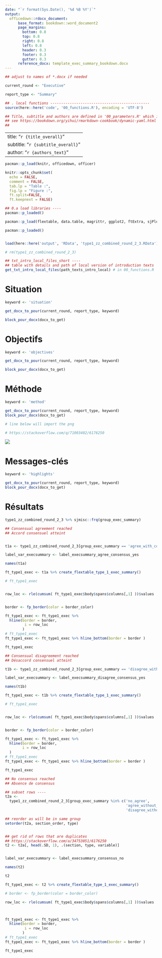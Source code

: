 ```yaml
---
date: "`r format(Sys.Date(), '%d %B %Y')`"
output: 
  officedown::rdocx_document:
      base_format: bookdown::word_document2
      page_margins:
        bottom: 0.8
        top: 0.8
        right: 0.8
        left: 0.8
        header: 0.3
        footer: 0.3
        gutter: 0.3
      reference_docx: template_exec_summary_bookdown.docx
---
```



```r
## adjust to names of *.docx if needed

current_round <- "Executive"

report_type <- "Summary"

## . local functions ----------------------------------------------
source(here::here('code', '00_functions.R'), encoding = 'UTF-8')

## Title, subtitle and authors are defined in '00_parameters.R' which is sourced by '00_functions.R' so they can be added dynamically
## see https://bookdown.org/yihui/rmarkdown-cookbook/dynamic-yaml.html for more details
## 
```

---
title: "`r {title_overall}`"
subtitle: "`r {subtitle_overall}`" 
author: "`r {authors_text}`"
---


```r


pacman::p_load(knitr, officedown, officer)

knitr::opts_chunk$set(
  echo = FALSE,
  comment = FALSE,
  tab.lp = "Table :",
  fig.lp = "Figure :",
  ft.split=FALSE, 
  ft.keepnext = FALSE)

```




```r
## 0.a load libraries ----
pacman::p_loaded()

pacman::p_load(flextable, data.table, magrittr, ggplot2, ftExtra, sjPlot)

pacman::p_loaded()


load(here::here('output', 'RData', 'type1_zz_combined_round_2_3.RData'))

# rm(type1_zz_combined_round_2_3)
```


```r


## txt_intro_local_files_short ----
## table with details and path of local version of introduction texts
get_txt_intro_local_files(path_texts_intro_local) # in 00_functions.R

```


# Situation


```r
keyword <- 'situation'

get_docx_to_pour(current_round, report_type, keyword)

block_pour_docx(docx_to_get)
```


# Objectifs

```r
keyword <- 'objectives'

get_docx_to_pour(current_round, report_type, keyword)

block_pour_docx(docx_to_get)
```

# Méthode

```r
keyword <- 'method'

get_docx_to_pour(current_round, report_type, keyword)
block_pour_docx(docx_to_get)

```




```r
# line below will import the png

# https://stackoverflow.com/q/71003402/6176250


```



![](ExecutiveSummary_figure-Flow.png)



# Messages-clés


```r
keyword <- 'highlights'

get_docx_to_pour(current_round, report_type, keyword)
block_pour_docx(docx_to_get)

```


\newpage

<!---BLOCK_LANDSCAPE_START--->

# Résultats

```r

type1_zz_combined_round_2_3 %>% sjmisc::frq(group_exec_summary)

```


```r
## Consensual agreement reached
## Accord consensuel atteint


t1a <- type1_zz_combined_round_2_3[group_exec_summary == 'agree_with_consensus',]

label_var_execsummary <- label_execsummary_agree_consensus_yes

names(t1a)

ft_type1_exec <- t1a %>% create_flextable_type_1_exec_summary()

# ft_type1_exec


row_loc <- rle(cumsum( ft_type1_exec$body$spans$columns[,1] ))$values


border <- fp_border(color = border_color) 

ft_type1_exec <- ft_type1_exec %>%
  hline(border = border,
         i = row_loc
        ) 
# ft_type1_exec
ft_type1_exec <- ft_type1_exec %>% hline_bottom(border = border )


```


```r

ft_type1_exec

```

  

\newpage


```r
## Consensual disagreement reached
## Désaccord consensuel atteint

t1b <- type1_zz_combined_round_2_3[group_exec_summary == 'disagree_with_consensus',]

label_var_execsummary <- label_execsummary_disagree_consensus_yes

names(t1b)

ft_type1_exec <- t1b %>% create_flextable_type_1_exec_summary()

# ft_type1_exec


row_loc <- rle(cumsum( ft_type1_exec$body$spans$columns[,1] ))$values


border <- fp_border(color = border_color) 

ft_type1_exec <- ft_type1_exec %>%
  hline(border = border,
        i = row_loc
  ) 
# ft_type1_exec
ft_type1_exec <- ft_type1_exec %>% hline_bottom(border = border )


```


```r

ft_type1_exec

```



\newpage


```r
## No consensus reached
## Absence de consensus

## subset rows ----
t2a <-
  type1_zz_combined_round_2_3[group_exec_summary %in% c('no_agree',
                                                        'agree_without_consensus',
                                                        'disagree_without_consensus'), ]

## reorder as will be in same group
setorder(t2a, section_order, type)


## get rid of rows that are duplicates
## https://stackoverflow.com/a/34753051/6176250
t2 <- t2a[, head(.SD, 1), .(section, type, variable)]


label_var_execsummary <- label_execsummary_consensus_no

names(t2)

t2

ft_type1_exec <- t2 %>% create_flextable_type_1_exec_summary()

# border <- fp_border(color = border_color) 

row_loc <- rle(cumsum( ft_type1_exec$body$spans$columns[,1] ))$values



ft_type1_exec <- ft_type1_exec %>%
  hline(border = border,
         i = row_loc
        ) 
# ft_type1_exec
ft_type1_exec <- ft_type1_exec %>% hline_bottom(border = border )


```


```r

ft_type1_exec

```



<!---BLOCK_LANDSCAPE_STOP--->







